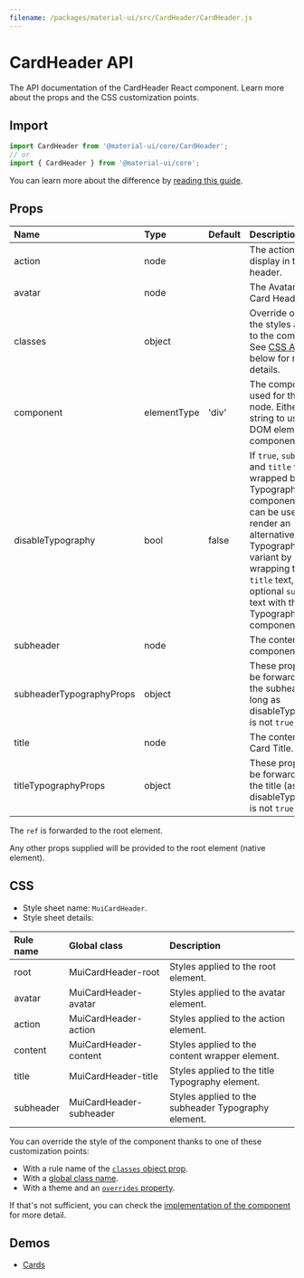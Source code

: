 ```yaml
---
filename: /packages/material-ui/src/CardHeader/CardHeader.js
---
```



<!--- This documentation is automatically generated, do not try to edit it. -->

# CardHeader API

<p className="description">The API documentation of the CardHeader React component. Learn more about the props and the CSS customization points.</p>

## Import

```js
import CardHeader from '@material-ui/core/CardHeader';
// or
import { CardHeader } from '@material-ui/core';
```

You can learn more about the difference by [reading this guide](/guides/minimizing-bundle-size/).



## Props

| Name | Type | Default | Description |
|:-----|:-----|:--------|:------------|
| <span className="prop-name">action</span> | <span className="prop-type">node</span> |  | The action to display in the card header. |
| <span className="prop-name">avatar</span> | <span className="prop-type">node</span> |  | The Avatar for the Card Header. |
| <span className="prop-name">classes</span> | <span className="prop-type">object</span> |  | Override or extend the styles applied to the component. See [CSS API](#css) below for more details. |
| <span className="prop-name">component</span> | <span className="prop-type">elementType</span> | <span className="prop-default">'div'</span> | The component used for the root node. Either a string to use a DOM element or a component. |
| <span className="prop-name">disableTypography</span> | <span className="prop-type">bool</span> | <span className="prop-default">false</span> | If `true`, `subheader` and `title` won't be wrapped by a Typography component. This can be useful to render an alternative Typography variant by wrapping the `title` text, and optional `subheader` text with the Typography component. |
| <span className="prop-name">subheader</span> | <span className="prop-type">node</span> |  | The content of the component. |
| <span className="prop-name">subheaderTypographyProps</span> | <span className="prop-type">object</span> |  | These props will be forwarded to the subheader (as long as disableTypography is not `true`). |
| <span className="prop-name">title</span> | <span className="prop-type">node</span> |  | The content of the Card Title. |
| <span className="prop-name">titleTypographyProps</span> | <span className="prop-type">object</span> |  | These props will be forwarded to the title (as long as disableTypography is not `true`). |

The `ref` is forwarded to the root element.

Any other props supplied will be provided to the root element (native element).

## CSS

- Style sheet name: `MuiCardHeader`.
- Style sheet details:

| Rule name | Global class | Description |
|:-----|:-------------|:------------|
| <span className="prop-name">root</span> | <span className="prop-name">MuiCardHeader-root</span> | Styles applied to the root element.
| <span className="prop-name">avatar</span> | <span className="prop-name">MuiCardHeader-avatar</span> | Styles applied to the avatar element.
| <span className="prop-name">action</span> | <span className="prop-name">MuiCardHeader-action</span> | Styles applied to the action element.
| <span className="prop-name">content</span> | <span className="prop-name">MuiCardHeader-content</span> | Styles applied to the content wrapper element.
| <span className="prop-name">title</span> | <span className="prop-name">MuiCardHeader-title</span> | Styles applied to the title Typography element.
| <span className="prop-name">subheader</span> | <span className="prop-name">MuiCardHeader-subheader</span> | Styles applied to the subheader Typography element.

You can override the style of the component thanks to one of these customization points:

- With a rule name of the [`classes` object prop](/customization/components/#overriding-styles-with-classes).
- With a [global class name](/customization/components/#overriding-styles-with-global-class-names).
- With a theme and an [`overrides` property](/customization/globals/#css).

If that's not sufficient, you can check the [implementation of the component](https://github.com/mui-org/material-ui/blob/master/packages/material-ui/src/CardHeader/CardHeader.js) for more detail.

## Demos

- [Cards](/components/cards/)

